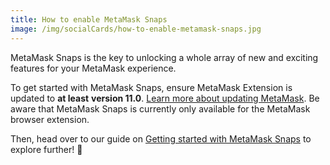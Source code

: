```yaml
---
title: How to enable MetaMask Snaps
image: /img/socialCards/how-to-enable-metamask-snaps.jpg
---
```



<CustomLayout />

MetaMask Snaps is the key to unlocking a whole array of new and exciting features for your MetaMask experience.

To get started with MetaMask Snaps, ensure MetaMask Extension is updated to **at least** **version 11.0**. [Learn more about updating MetaMask](/managing-my-wallet/using-metamask/how-to-update-the-version-of-metamask). Be aware that MetaMask Snaps is currently only available for the MetaMask browser extension.

Then, head over to our guide on [Getting started with MetaMask Snaps](/metamask-snaps/getting-started-with-metamask-snaps) to explore further! 🚀
